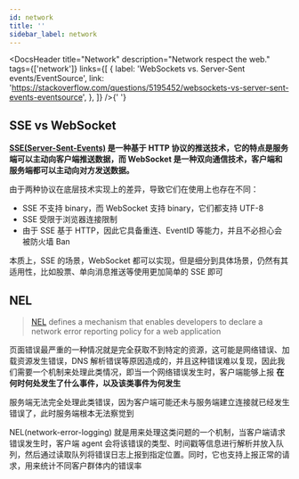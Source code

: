 ```yaml
---
id: network
title: ''
sidebar_label: network
---
```



<DocsHeader
  title="Network"
  description="Network respect the web."
  tags={['network']}
  links={[
    {
      label: 'WebSockets vs. Server-Sent events/EventSource',
      link: 'https://stackoverflow.com/questions/5195452/websockets-vs-server-sent-events-eventsource',
    },
  ]}
/>{' '}

## SSE vs WebSocket

**[SSE(Server-Sent-Events)](https://developer.mozilla.org/en-US/docs/Web/API/Server-sent_events) 是一种基于 HTTP 协议的推送技术，它的特点是服务端可以主动向客户端推送数据，而 WebSocket 是一种双向通信技术，客户端和服务端都可以主动向对方发送数据。**

由于两种协议在底层技术实现上的差异，导致它们在使用上也存在不同：

- SSE 不支持 binary，而 WebSocket 支持 binary，它们都支持 UTF-8
- SSE 受限于浏览器连接限制
- 由于 SSE 基于 HTTP，因此它具备重连、EventID 等能力，并且不必担心会被防火墙 Ban

本质上，SSE 的场景，WebSocket 都可以实现，但是细分到具体场景，仍然有其适用性，比如股票、单向消息推送等使用更加简单的 SSE 即可

## NEL

> [NEL](https://w3c.github.io/network-error-logging/) defines a mechanism that enables developers to declare a network error reporting policy for a web application

页面错误最严重的一种情况就是完全获取不到特定的资源，这可能是网络错误、加载资源发生错误，DNS 解析错误等原因造成的，并且这种错误难以复现，因此我们需要一个机制来处理此类情况，即当一个网络错误发生时，客户端能够上报 <b>在何时何处发生了什么事件，以及该类事件为何发生</b>

服务端无法完全处理此类错误，因为客户端可能还未与服务端建立连接就已经发生错误了，此时服务端根本无法察觉到

NEL(network-error-logging) 就是用来处理这类问题的一个机制，当客户端请求错误发生时，客户端 agent 会将该错误的类型、时间戳等信息进行解析并放入队列，然后通过读取队列将错误日志上报到指定位置。同时，它也支持上报正常的请求，用来统计不同客户群体内的错误率
